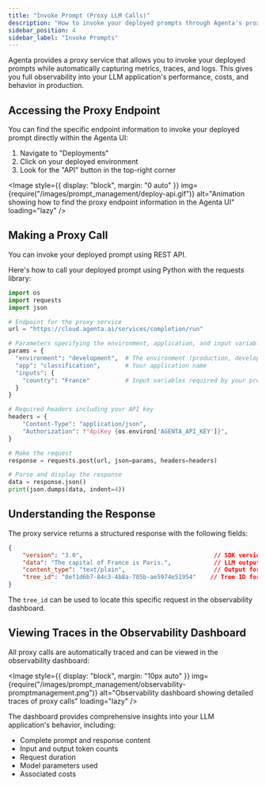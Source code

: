 ```yaml
---
title: "Invoke Prompt (Proxy LLM Calls)"
description: "How to invoke your deployed prompts through Agenta's proxy service with automatic tracing and logging."
sidebar_position: 4
sidebar_label: "Invoke Prompts"
---
```



Agenta provides a proxy service that allows you to invoke your deployed prompts while automatically capturing metrics, traces, and logs. This gives you full observability into your LLM application's performance, costs, and behavior in production.

## Accessing the Proxy Endpoint

You can find the specific endpoint information to invoke your deployed prompt directly within the Agenta UI:

1. Navigate to "Deployments" 
2. Click on your deployed environment
3. Look for the "API" button in the top-right corner

<Image
  style={{ display: "block", margin: "0 auto" }}
  img={require("/images/prompt_management/deploy-api.gif")}
  alt="Animation showing how to find the proxy endpoint information in the Agenta UI"
  loading="lazy"
/>

## Making a Proxy Call

You can invoke your deployed prompt using REST API.

Here's how to call your deployed prompt using Python with the requests library:

```python
import os
import requests
import json

# Endpoint for the proxy service
url = "https://cloud.agenta.ai/services/completion/run"

# Parameters specifying the environment, application, and input variables
params = {
  "environment": "development",  # The environment (production, development, staging)
  "app": "classification",       # Your application name
  "inputs": {
    "country": "France"          # Input variables required by your prompt
  }
}

# Required headers including your API key
headers = {
    "Content-Type": "application/json",    
    "Authorization": f"ApiKey {os.environ['AGENTA_API_KEY']}",
}

# Make the request
response = requests.post(url, json=params, headers=headers)

# Parse and display the response
data = response.json()
print(json.dumps(data, indent=4))
```

## Understanding the Response

The proxy service returns a structured response with the following fields:

```json
{
    "version": "3.0",                                     // SDK version
    "data": "The capital of France is Paris.",            // LLM output
    "content_type": "text/plain",                         // Output format (text/plain or application/json)
    "tree_id": "0ef1d6b7-84c3-4b8a-705b-ae5974e51954"    // Tree ID for observability
}
```

The `tree_id` can be used to locate this specific request in the observability dashboard.

## Viewing Traces in the Observability Dashboard

All proxy calls are automatically traced and can be viewed in the observability dashboard:

<Image
  style={{ display: "block", margin: "10px auto" }}
  img={require("/images/prompt_management/observability-promptmanagement.png")}
  alt="Observability dashboard showing detailed traces of proxy calls"
  loading="lazy"
/>

The dashboard provides comprehensive insights into your LLM application's behavior, including:

- Complete prompt and response content
- Input and output token counts
- Request duration
- Model parameters used
- Associated costs

